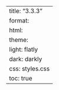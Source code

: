 ---
title: "3.3.3"
format:
    html:
        theme:
            light: flatly
            dark: darkly
        css: styles.css
        toc: true
---